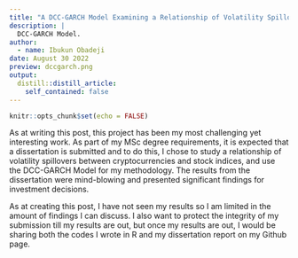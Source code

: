 ```yaml
---
title: "A DCC-GARCH Model Examining a Relationship of Volatility Spillovers Between Cryptocurrencies and Stock Markets"
description: |
  DCC-GARCH Model.
author:
  - name: Ibukun Obadeji
date: August 30 2022
preview: dccgarch.png
output:
  distill::distill_article:
    self_contained: false
---
```



```r
knitr::opts_chunk$set(echo = FALSE)
```

As at writing this post, this project has been my most challenging yet interesting work. As part of my MSc degree requirements, it is expected that a dissertation is submitted and to do this, I chose to study a relationship of volatility spillovers between cryptocurrencies and stock indices, and use the DCC-GARCH Model for my methodology. The results from the dissertation were mind-blowing and presented significant findings for investment decisions.

As at creating this post, I have not seen my results so I am limited in the amount of findings I can discuss. I also want to protect the integrity of my submission till my results are out, but once my results are out, I would be sharing both the codes I wrote in R and my dissertation report on my Github page.

